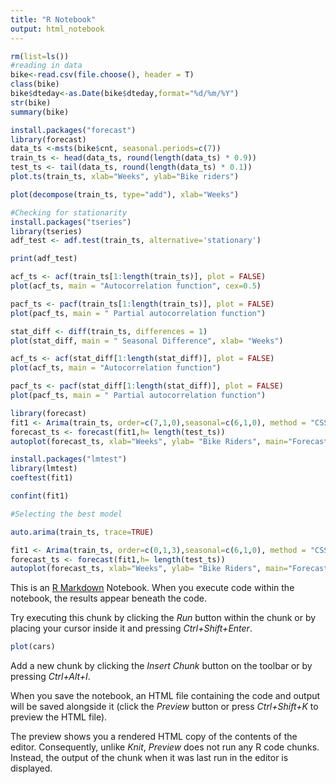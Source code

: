 ---
title: "R Notebook"
output: html_notebook
---
```{r}
rm(list=ls())
#reading in data
bike<-read.csv(file.choose(), header = T)
class(bike)
bike$dteday<-as.Date(bike$dteday,format="%d/%m/%Y")
str(bike)
summary(bike)
```

```{r}
install.packages("forecast")
library(forecast)
data_ts <-msts(bike$cnt, seasonal.periods=c(7)) 
train_ts <- head(data_ts, round(length(data_ts) * 0.9)) 
test_ts <- tail(data_ts, round(length(data_ts) * 0.1)) 
plot.ts(train_ts, xlab="Weeks", ylab="Bike riders")

```
```{r}
plot(decompose(train_ts, type="add"), xlab="Weeks")
```
```{r}
#Checking for stationarity
install.packages("tseries")
library(tseries)
adf_test <- adf.test(train_ts, alternative='stationary')

print(adf_test)
```
```{r}
acf_ts <- acf(train_ts[1:length(train_ts)], plot = FALSE)
plot(acf_ts, main = "Autocorrelation function", cex=0.5)
```
```{r}
pacf_ts <- pacf(train_ts[1:length(train_ts)], plot = FALSE)
plot(pacf_ts, main = " Partial autocorrelation function")
```

```{r}
stat_diff <- diff(train_ts, differences = 1)
plot(stat_diff, main = " Seasonal Difference", xlab= "Weeks")
```

```{r}
acf_ts <- acf(stat_diff[1:length(stat_diff)], plot = FALSE)
plot(acf_ts, main = "Autocorrelation function")
```

```{r}
pacf_ts <- pacf(stat_diff[1:length(stat_diff)], plot = FALSE)
plot(pacf_ts, main = " Partial autocorrelation function")
```

```{r}
library(forecast)
fit1 <- Arima(train_ts, order=c(7,1,0),seasonal=c(6,1,0), method = "CSS", optim.method = "BFGS")
forecast_ts <- forecast(fit1,h= length(test_ts))
autoplot(forecast_ts, xlab="Weeks", ylab= "Bike Riders", main="Forecast from ARIMA") + autolayer(test_ts)
```
```{r}
install.packages("lmtest")
library(lmtest)
coeftest(fit1)
```

```{r}
confint(fit1)
```

```{r}
#Selecting the best model

auto.arima(train_ts, trace=TRUE) 
```

```{r}
fit1 <- Arima(train_ts, order=c(0,1,3),seasonal=c(6,1,0), method = "CSS", optim.method = "BFGS")
forecast_ts <- forecast(fit1,h= length(test_ts))
autoplot(forecast_ts, xlab="Weeks", ylab= "Bike Riders", main="Forecast from ARIMA") + autolayer(test_ts)
```

This is an [R Markdown](http://rmarkdown.rstudio.com) Notebook. When you execute code within the notebook, the results appear beneath the code. 

Try executing this chunk by clicking the *Run* button within the chunk or by placing your cursor inside it and pressing *Ctrl+Shift+Enter*. 

```{r}
plot(cars)
```

Add a new chunk by clicking the *Insert Chunk* button on the toolbar or by pressing *Ctrl+Alt+I*.

When you save the notebook, an HTML file containing the code and output will be saved alongside it (click the *Preview* button or press *Ctrl+Shift+K* to preview the HTML file).

The preview shows you a rendered HTML copy of the contents of the editor. Consequently, unlike *Knit*, *Preview* does not run any R code chunks. Instead, the output of the chunk when it was last run in the editor is displayed.
